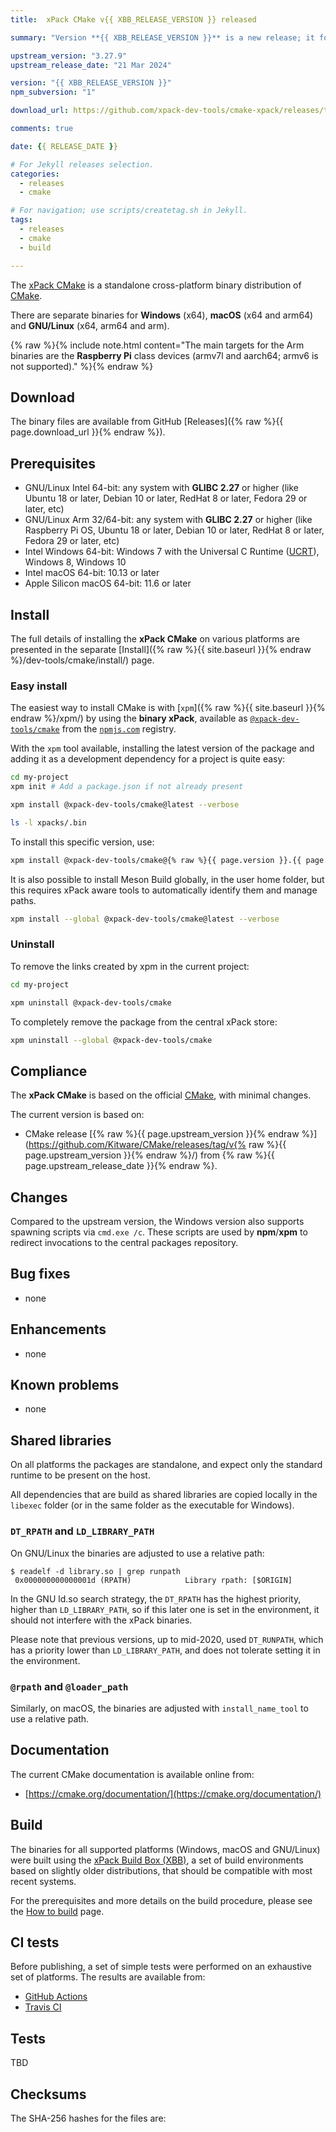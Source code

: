 ```yaml
---
title:  xPack CMake v{{ XBB_RELEASE_VERSION }} released

summary: "Version **{{ XBB_RELEASE_VERSION }}** is a new release; it follows the upstream release."

upstream_version: "3.27.9"
upstream_release_date: "21 Mar 2024"

version: "{{ XBB_RELEASE_VERSION }}"
npm_subversion: "1"

download_url: https://github.com/xpack-dev-tools/cmake-xpack/releases/tag/v{{ XBB_RELEASE_VERSION }}/

comments: true

date: {{ RELEASE_DATE }}

# For Jekyll releases selection.
categories:
  - releases
  - cmake

# For navigation; use scripts/createtag.sh in Jekyll.
tags:
  - releases
  - cmake
  - build

---
```


The [xPack CMake](https://xpack-dev-tools.github.io/cmake-xpack/)
is a standalone cross-platform binary distribution of
[CMake](https://cmake.org).

There are separate binaries for **Windows** (x64),
**macOS** (x64 and arm64)
and **GNU/Linux** (x64, arm64 and arm).

{% raw %}{% include note.html content="The main targets for the Arm binaries
are the **Raspberry Pi** class devices (armv7l and aarch64;
armv6 is not supported)." %}{% endraw %}

## Download

The binary files are available from GitHub [Releases]({% raw %}{{ page.download_url }}{% endraw %}).

## Prerequisites

- GNU/Linux Intel 64-bit: any system with **GLIBC 2.27** or higher
  (like Ubuntu 18 or later, Debian 10 or later, RedHat 8 or later,
  Fedora 29 or later, etc)
- GNU/Linux Arm 32/64-bit: any system with **GLIBC 2.27** or higher
  (like Raspberry Pi OS, Ubuntu 18 or later, Debian 10 or later, RedHat 8 or later,
  Fedora 29 or later, etc)
- Intel Windows 64-bit: Windows 7 with the Universal C Runtime
  ([UCRT](https://support.microsoft.com/en-us/topic/update-for-universal-c-runtime-in-windows-c0514201-7fe6-95a3-b0a5-287930f3560c)),
  Windows 8, Windows 10
- Intel macOS 64-bit: 10.13 or later
- Apple Silicon macOS 64-bit: 11.6 or later

## Install

The full details of installing the **xPack CMake** on various platforms
are presented in the separate
[Install]({% raw %}{{ site.baseurl }}{% endraw %}/dev-tools/cmake/install/) page.

### Easy install

The easiest way to install CMake is with
[`xpm`]({% raw %}{{ site.baseurl }}{% endraw %}/xpm/)
by using the **binary xPack**, available as
[`@xpack-dev-tools/cmake`](https://www.npmjs.com/package/@xpack-dev-tools/cmake)
from the [`npmjs.com`](https://www.npmjs.com) registry.

With the `xpm` tool available, installing
the latest version of the package and adding it as
a development dependency for a project is quite easy:

```sh
cd my-project
xpm init # Add a package.json if not already present

xpm install @xpack-dev-tools/cmake@latest --verbose

ls -l xpacks/.bin
```

To install this specific version, use:

```sh
xpm install @xpack-dev-tools/cmake@{% raw %}{{ page.version }}.{{ page.npm_subversion }}{% endraw %} --verbose
```

It is also possible to install Meson Build globally, in the user home folder,
but this requires xPack aware tools to automatically identify them and
manage paths.

```sh
xpm install --global @xpack-dev-tools/cmake@latest --verbose
```

### Uninstall

To remove the links created by xpm in the current project:

```sh
cd my-project

xpm uninstall @xpack-dev-tools/cmake
```

To completely remove the package from the central xPack store:

```sh
xpm uninstall --global @xpack-dev-tools/cmake
```

## Compliance

The **xPack CMake** is based on the official
[CMake](https://cmake.org), with minimal changes.

The current version is based on:

- CMake release
[{% raw %}{{ page.upstream_version }}{% endraw %}](https://github.com/Kitware/CMake/releases/tag/v{% raw %}{{ page.upstream_version }}{% endraw %}/)
from {% raw %}{{ page.upstream_release_date }}{% endraw %}.

## Changes

Compared to the upstream version, the Windows version also supports
spawning scripts via `cmd.exe /c`. These scripts are used by **npm**/**xpm**
to redirect invocations to the central packages repository.

## Bug fixes

- none

## Enhancements

- none

## Known problems

- none

## Shared libraries

On all platforms the packages are standalone, and expect only the standard
runtime to be present on the host.

All dependencies that are build as shared libraries are copied locally
in the `libexec` folder (or in the same folder as the executable for Windows).

### `DT_RPATH` and `LD_LIBRARY_PATH`

On GNU/Linux the binaries are adjusted to use a relative path:

```console
$ readelf -d library.so | grep runpath
 0x000000000000001d (RPATH)            Library rpath: [$ORIGIN]
```

In the GNU ld.so search strategy, the `DT_RPATH` has
the highest priority, higher than `LD_LIBRARY_PATH`, so if this later one
is set in the environment, it should not interfere with the xPack binaries.

Please note that previous versions, up to mid-2020, used `DT_RUNPATH`, which
has a priority lower than `LD_LIBRARY_PATH`, and does not tolerate setting
it in the environment.

### `@rpath` and `@loader_path`

Similarly, on macOS, the binaries are adjusted with `install_name_tool` to use a
relative path.

## Documentation

The current CMake documentation is available online from:

- [https://cmake.org/documentation/](https://cmake.org/documentation/)

## Build

The binaries for all supported platforms
(Windows, macOS and GNU/Linux) were built using the
[xPack Build Box (XBB)](https://xpack.github.io/xbb/), a set
of build environments based on slightly older distributions, that should be
compatible with most recent systems.

For the prerequisites and more details on the build procedure, please see the
[How to build](https://github.com/xpack-dev-tools/cmake-xpack/blob/xpack/README-BUILD.md) page.

## CI tests

Before publishing, a set of simple tests were performed on an exhaustive
set of platforms. The results are available from:

- [GitHub Actions](https://github.com/xpack-dev-tools/cmake-xpack/actions/)
- [Travis CI](https://app.travis-ci.com/github/xpack-dev-tools/cmake-xpack/builds/)

## Tests

TBD

## Checksums

The SHA-256 hashes for the files are:

